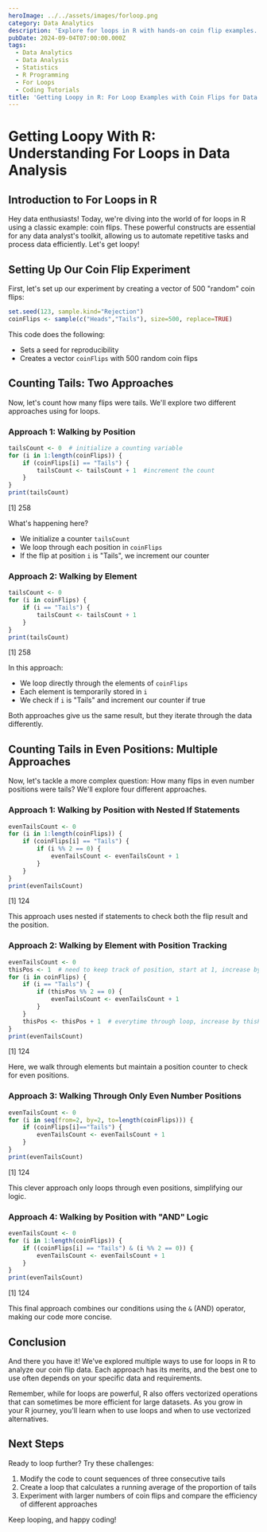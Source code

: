 ```yaml
---
heroImage: ../../assets/images/forloop.png
category: Data Analytics
description: 'Explore for loops in R with hands-on coin flip examples. This practical guide is ideal for mastering the basics of data analysis and manipulation, helping you efficiently handle repetitive tasks and gain valuable insights.'
pubDate: 2024-09-04T07:00:00.000Z
tags:
  - Data Analytics
  - Data Analysis
  - Statistics
  - R Programming
  - For Loops
  - Coding Tutorials
title: 'Getting Loopy in R: For Loop Examples with Coin Flips for Data Analysis'
---
```



# Getting Loopy With R: Understanding For Loops in Data Analysis

## Introduction to For Loops in R

Hey data enthusiasts! Today, we're diving into the world of for loops in R using a classic example: coin flips. These powerful constructs are essential for any data analyst's toolkit, allowing us to automate repetitive tasks and process data efficiently. Let's get loopy!

## Setting Up Our Coin Flip Experiment

First, let's set up our experiment by creating a vector of 500 "random" coin flips:

```r
set.seed(123, sample.kind="Rejection")
coinFlips <- sample(c("Heads","Tails"), size=500, replace=TRUE)
```

This code does the following:

- Sets a seed for reproducibility
- Creates a vector `coinFlips` with 500 random coin flips

## Counting Tails: Two Approaches

Now, let's count how many flips were tails. We'll explore two different approaches using for loops.

### Approach 1: Walking by Position

```r
tailsCount <- 0  # initialize a counting variable
for (i in 1:length(coinFlips)) {
    if (coinFlips[i] == "Tails") {
        tailsCount <- tailsCount + 1  #increment the count
    }
}
print(tailsCount)
```

<OutputDisplay>[1] 258</OutputDisplay>

What's happening here?

- We initialize a counter `tailsCount`
- We loop through each position in `coinFlips`
- If the flip at position `i` is "Tails", we increment our counter

### Approach 2: Walking by Element

```r
tailsCount <- 0
for (i in coinFlips) {
    if (i == "Tails") {
        tailsCount <- tailsCount + 1
    }
}
print(tailsCount)
```

<OutputDisplay>[1] 258</OutputDisplay>

In this approach:

- We loop directly through the elements of `coinFlips`
- Each element is temporarily stored in `i`
- We check if `i` is "Tails" and increment our counter if true

Both approaches give us the same result, but they iterate through the data differently.

## Counting Tails in Even Positions: Multiple Approaches

Now, let's tackle a more complex question: How many flips in even number positions were tails? We'll explore four different approaches.

### Approach 1: Walking by Position with Nested If Statements

```r
evenTailsCount <- 0
for (i in 1:length(coinFlips)) {
    if (coinFlips[i] == "Tails") {
        if (i %% 2 == 0) {
            evenTailsCount <- evenTailsCount + 1
        }
    }
}
print(evenTailsCount)
```

<OutputDisplay>[1] 124</OutputDisplay>

This approach uses nested if statements to check both the flip result and the position.

### Approach 2: Walking by Element with Position Tracking

```r
evenTailsCount <- 0
thisPos <- 1  # need to keep track of position, start at 1, increase by one each iteration through loop
for (i in coinFlips) {
    if (i == "Tails") {
        if (thisPos %% 2 == 0) {
            evenTailsCount <- evenTailsCount + 1
        }
    }
    thisPos <- thisPos + 1  # everytime through loop, increase by thisPos by 1
}
print(evenTailsCount)
```

<OutputDisplay>[1] 124</OutputDisplay>

Here, we walk through elements but maintain a position counter to check for even positions.

### Approach 3: Walking Through Only Even Number Positions

```r
evenTailsCount <- 0
for (i in seq(from=2, by=2, to=length(coinFlips))) {
    if (coinFlips[i]=="Tails") {
        evenTailsCount <- evenTailsCount + 1
    }
}
print(evenTailsCount)
```

<OutputDisplay>[1] 124</OutputDisplay>

This clever approach only loops through even positions, simplifying our logic.

### Approach 4: Walking by Position with "AND" Logic

```r
evenTailsCount <- 0
for (i in 1:length(coinFlips)) {
    if ((coinFlips[i] == "Tails") & (i %% 2 == 0)) {
        evenTailsCount <- evenTailsCount + 1
    }
}
print(evenTailsCount)
```

<OutputDisplay>[1] 124</OutputDisplay>

This final approach combines our conditions using the `&` (AND) operator, making our code more concise.

## Conclusion

And there you have it! We've explored multiple ways to use for loops in R to analyze our coin flip data. Each approach has its merits, and the best one to use often depends on your specific data and requirements.

Remember, while for loops are powerful, R also offers vectorized operations that can sometimes be more efficient for large datasets. As you grow in your R journey, you'll learn when to use loops and when to use vectorized alternatives.

## Next Steps

Ready to loop further? Try these challenges:

1. Modify the code to count sequences of three consecutive tails
2. Create a loop that calculates a running average of the proportion of tails
3. Experiment with larger numbers of coin flips and compare the efficiency of different approaches

Keep looping, and happy coding!
